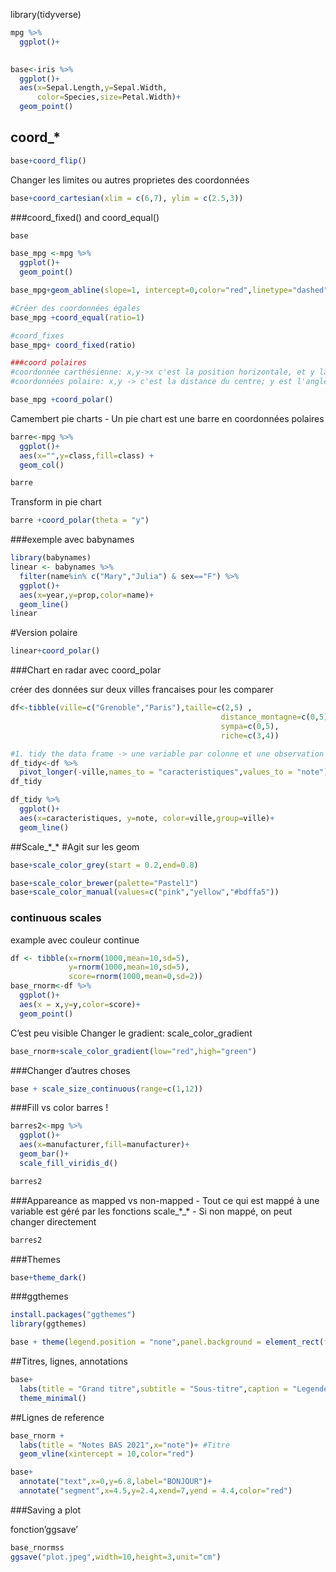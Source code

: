 library(tidyverse)


```r
mpg %>%
  ggplot()+
  
```

```r
base<-iris %>% 
  ggplot()+
  aes(x=Sepal.Length,y=Sepal.Width,
      color=Species,size=Petal.Width)+
  geom_point()
```
## coord_*

```r
base+coord_flip()
```
Changer les limites ou autres proprietes des coordonnées
```r
base+coord_cartesian(xlim = c(6,7), ylim = c(2.5,3)) 
```
###coord_fixed() and coord_equal()

```r
base
```
```r
base_mpg <-mpg %>%
  ggplot()+
  geom_point()  

base_mpg+geom_abline(slope=1, intercept=0,color="red",linetype="dashed")

#Créer des coordonnées égales
base_mpg +coord_equal(ratio=1)

#coord_fixes
base_mpg+ coord_fixed(ratio)

###coord polaires
#coordonnée carthésienne: x,y->x c'est la position horizontale, et y la position verticale
#coordonnées polaire: x,y -> c'est la distance du centre; y est l'angle

base_mpg +coord_polar()
```

Camembert pie charts
- Un pie chart est une barre en coordonnées polaires
```r
barre<-mpg %>% 
  ggplot()+
  aes(x="",y=class,fill=class) +
  geom_col()

barre
```
Transform in pie chart
```r
barre +coord_polar(theta = "y")

```
###exemple avec babynames
```r
library(babynames)
linear <- babynames %>% 
  filter(name%in% c("Mary","Julia") & sex=="F") %>% 
  ggplot()+
  aes(x=year,y=prop,color=name)+
  geom_line()
linear
```
#Version polaire
```r
linear+coord_polar()
```
###Chart en radar avec coord_polar

créer des données sur deux villes francaises pour les comparer
```r
df<-tibble(ville=c("Grenoble","Paris"),taille=c(2,5) ,
                                               distance_montagne=c(0,5),
                                               sympa=c(0,5),
                                               riche=c(3,4))

#1. tidy the data frame -> une variable par colonne et une observation par ligne
df_tidy<-df %>% 
  pivot_longer(-ville,names_to = "caracteristiques",values_to = "note")
df_tidy
```
```r
df_tidy %>% 
  ggplot()+
  aes(x=caracteristiques, y=note, color=ville,group=ville)+
  geom_line()
```
##Scale_*_*
#Agit sur les geom 
```r
base+scale_color_grey(start = 0.2,end=0.8)
```
```r
base+scale_color_brewer(palette="Pastel1")
base+scale_color_manual(values=c("pink","yellow","#bdffa5"))
```
### continuous scales

example avec couleur continue

```r
df <- tibble(x=rnorm(1000,mean=10,sd=5),
             y=rnorm(1000,mean=10,sd=5),
             score=rnorm(1000,mean=0,sd=2))
base_rnorm<-df %>% 
  ggplot()+
  aes(x = x,y=y,color=score)+
  geom_point()
```
C'est peu visible
Changer le gradient: scale_color_gradient
```r
base_rnorm+scale_color_gradient(low="red",high="green")
```
###Changer d'autres choses 
```r
base + scale_size_continuous(range=c(1,12))
```
###Fill vs color
barres !
```r
barres2<-mpg %>% 
  ggplot()+
  aes(x=manufacturer,fill=manufacturer)+
  geom_bar()+
  scale_fill_viridis_d()

barres2
```
###Appareance as mapped vs non-mapped
- Tout ce qui est mappé à une variable est géré par les fonctions scale_*_*
- Si non mappé, on peut changer directement
```r
barres2
```
###Themes
```r
base+theme_dark()
```
###ggthemes
```r
install.packages("ggthemes")
library(ggthemes)
```

```r
base + theme(legend.position = "none",panel.background = element_rect(fill="yellow"))
```
##Titres, lignes, annotations
```r
base+
  labs(title = "Grand titre",subtitle = "Sous-titre",caption = "Legende",tag = "tag",alt = "text qui decrit le plot")+
  theme_minimal()
```
##Lignes de reference
```r
base_rnorm +
  labs(title = "Notes BAS 2021",x="note")+ #Titre
  geom_vline(xintercept = 10,color="red")
```
```r
base+
  annotate("text",x=0,y=6.8,label="BONJOUR")+
  annotate("segment",x=4.5,y=2.4,xend=7,yend = 4.4,color="red")
```
###Saving a plot

fonction'ggsave'
```r
base_rnormss
ggsave("plot.jpeg",width=10,height=3,unit="cm")
```

